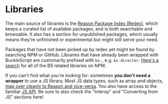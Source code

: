 # Libraries

The main source of libraries is the [Reason Package Index (Redex)](https://redex.github.io/), which keeps a curated list of available packages, and is both searchable and browsable. It also has a section for unpublished packages, which usually means they're unfinished or experimental but might still serve your need.

Packages that have not been picked up by redex yet might be found by searching NPM or GitHub. Libraries that have already been wrapped with BuckleScript are customarily prefixed with `bs-`, e.g. `bs-director`. [Here's a search](https://www.npmjs.com/search?q=keywords:bucklescript) for all of the BS related libraries on NPM.

If you can't find what you're looking for: sometimes **you don't need a wrapper** to use a JS library. Most JS data types, such as array and objects, [map over cleanly to Reason and vice-versa](/docs/reason-compiler/latest/common-data-types). You also have access to the familiar [JS API](/apis/javascript/latest/js). Be sure to also check the "Interop" and "Converting from JS" sections here!
